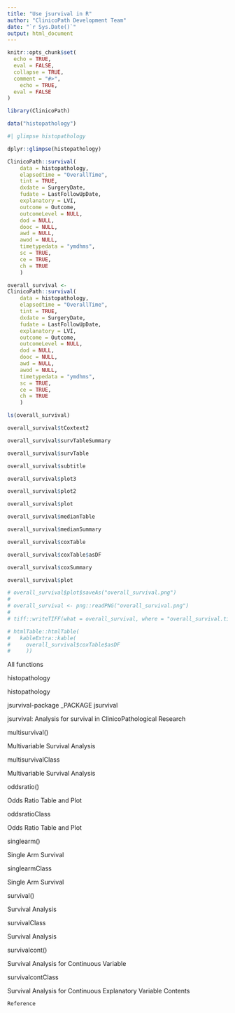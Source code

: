 ```yaml
---
title: "Use jsurvival in R"
author: "ClinicoPath Development Team"
date: "`r Sys.Date()`"
output: html_document
---
```


```r
knitr::opts_chunk$set(
  echo = TRUE,
  eval = FALSE,
  collapse = TRUE,
  comment = "#>",
    echo = TRUE,
  eval = FALSE
)
```

```r
library(ClinicoPath)
```


```r
data("histopathology")
```

```r
#| glimpse histopathology

dplyr::glimpse(histopathology)
```


```r
ClinicoPath::survival(
    data = histopathology,
    elapsedtime = "OverallTime",
    tint = TRUE,
    dxdate = SurgeryDate,
    fudate = LastFollowUpDate,
    explanatory = LVI,
    outcome = Outcome,
    outcomeLevel = NULL,
    dod = NULL,
    dooc = NULL,
    awd = NULL,
    awod = NULL,
    timetypedata = "ymdhms",
    sc = TRUE,
    ce = TRUE,
    ch = TRUE
    )
```




```r
overall_survival <-
ClinicoPath::survival(
    data = histopathology,
    elapsedtime = "OverallTime",
    tint = TRUE,
    dxdate = SurgeryDate,
    fudate = LastFollowUpDate,
    explanatory = LVI,
    outcome = Outcome,
    outcomeLevel = NULL,
    dod = NULL,
    dooc = NULL,
    awd = NULL,
    awod = NULL,
    timetypedata = "ymdhms",
    sc = TRUE,
    ce = TRUE,
    ch = TRUE
    )
```


```r
ls(overall_survival)
```



```r
overall_survival$tCoxtext2
```


```r
overall_survival$survTableSummary
```


```r
overall_survival$survTable
```



```r
overall_survival$subtitle
```



```r
overall_survival$plot3
```



```r
overall_survival$plot2
```



```r
overall_survival$plot
```



```r
overall_survival$medianTable
```


```r
overall_survival$medianSummary
```



```r
overall_survival$coxTable
```



```r
overall_survival$coxTable$asDF
```




```r
overall_survival$coxSummary
```




```r
overall_survival$plot

```


```r
# overall_survival$plot$saveAs("overall_survival.png")
# 
# overall_survival <- png::readPNG("overall_survival.png")
# 
# tiff::writeTIFF(what = overall_survival, where = "overall_survival.tiff", compression = "none")
```
 
 



```r
# htmlTable::htmlTable(
#   kableExtra::kable(
#     overall_survival$coxTable$asDF
#     ))


```




All functions

histopathology
	

histopathology

jsurvival-package _PACKAGE jsurvival
	

jsurvival: Analysis for survival in ClinicoPathological Research

multisurvival()
	

Multivariable Survival Analysis

multisurvivalClass
	

Multivariable Survival Analysis

oddsratio()
	

Odds Ratio Table and Plot

oddsratioClass
	

Odds Ratio Table and Plot

singlearm()
	

Single Arm Survival

singlearmClass
	

Single Arm Survival

survival()
	

Survival Analysis

survivalClass
	

Survival Analysis

survivalcont()
	

Survival Analysis for Continuous Variable

survivalcontClass
	

Survival Analysis for Continuous Explanatory Variable
Contents

    Reference


